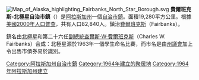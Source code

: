 [[File:Map_of_Alaska_highlighting_Fairbanks_North_Star_Borough.svg|right]]
'''費爾班克斯-北極星自治市鎮'''（{{lang-en|Fairbanks North Star Borough}}）是[[阿拉斯加州|阿拉斯加州]]一個[[自治市鎮_(阿拉斯加州)|自治市鎮]]。面積19,280平方公里。根據[[美國2000年人口普查|美國2000年人口普查]]，共有人口82,840人。鎮治[[費爾班克斯_(阿拉斯加州)|費爾班克斯]]（Fairbanks）。

鎮名由[[北極星|北極星]]和第二十六任[[美國副總統|副總統]][[查爾斯·W·費爾班克斯|查爾斯·W·費爾班克斯]]（Charles W. Fairbanks）合成：北極星源於1963年一個學生命名比賽，而市名是由[[阿拉斯加州州議會|州議會]]加上令出售市債券易於識別。

{{費爾班克斯-北極星自治市鎮}}
{{Alaska}}
{{Authority control}}

{{DEFAULTSORT:Fairbanks North Star Borough}}
[[Category:阿拉斯加州自治市鎮|Category:阿拉斯加州自治市鎮]]
[[Category:1964年建立的聚居地|Category:1964年建立的聚居地]]
[[Category:1964年阿拉斯加州建立|Category:1964年阿拉斯加州建立]]